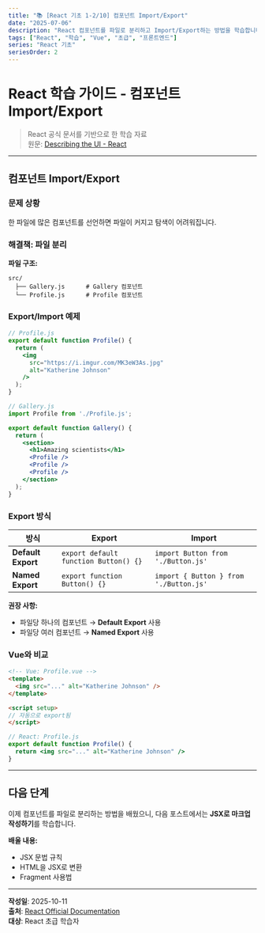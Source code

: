 ```yaml
---
title: "📚 [React 기초 1-2/10] 컴포넌트 Import/Export"
date: "2025-07-06"
description: "React 컴포넌트를 파일로 분리하고 Import/Export하는 방법을 학습합니다"
tags: ["React", "학습", "Vue", "초급", "프론트엔드"]
series: "React 기초"
seriesOrder: 2
---
```


# React 학습 가이드 - 컴포넌트 Import/Export

> React 공식 문서를 기반으로 한 학습 자료  
> 원문: [Describing the UI - React](https://react.dev/learn/describing-the-ui)

---

## 컴포넌트 Import/Export

### 문제 상황

한 파일에 많은 컴포넌트를 선언하면 파일이 커지고 탐색이 어려워집니다.

### 해결책: 파일 분리

**파일 구조:**

```
src/
  ├── Gallery.js      # Gallery 컴포넌트
  └── Profile.js      # Profile 컴포넌트
```

### Export/Import 예제

```jsx
// Profile.js
export default function Profile() {
  return (
    <img
      src="https://i.imgur.com/MK3eW3As.jpg"
      alt="Katherine Johnson"
    />
  );
}
```

```jsx
// Gallery.js
import Profile from './Profile.js';

export default function Gallery() {
  return (
    <section>
      <h1>Amazing scientists</h1>
      <Profile />
      <Profile />
      <Profile />
    </section>
  );
}
```

### Export 방식

| 방식 | Export | Import |
|------|--------|--------|
| **Default Export** | `export default function Button() {}` | `import Button from './Button.js'` |
| **Named Export** | `export function Button() {}` | `import { Button } from './Button.js'` |

**권장 사항:**

- 파일당 하나의 컴포넌트 → **Default Export** 사용
- 파일당 여러 컴포넌트 → **Named Export** 사용

### Vue와 비교

```html
<!-- Vue: Profile.vue -->
<template>
  <img src="..." alt="Katherine Johnson" />
</template>

<script setup>
// 자동으로 export됨
</script>
```

```jsx
// React: Profile.js
export default function Profile() {
  return <img src="..." alt="Katherine Johnson" />
}
```

---

## 다음 단계

이제 컴포넌트를 파일로 분리하는 방법을 배웠으니, 다음 포스트에서는 **JSX로 마크업 작성하기**를 학습합니다.

**배울 내용:**
- JSX 문법 규칙
- HTML을 JSX로 변환
- Fragment 사용법

---

**작성일**: 2025-10-11  
**출처**: [React Official Documentation](https://react.dev/learn/describing-the-ui)  
**대상**: React 초급 학습자
